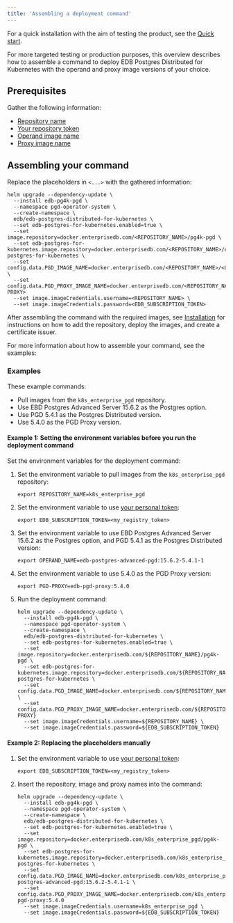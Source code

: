 ```yaml
---
title: 'Assembling a deployment command'
---
```


For a quick installation with the aim of testing the product, see the [Quick start](../quickstart/).

For more targeted testing or production purposes, this overview describes how to assemble a command to deploy 
EDB Postgres Distributed for Kubernetes with the operand and proxy image versions of your choice. 

## Prerequisites 

Gather the following information:

* [Repository name](private_registries/#which-repository-to-choose)
* [Your repository token](private_registries/#how-to-retrieve-the-token)
* [Operand image name](identify_image_name/#operand-image-name)
* [Proxy image name](identify_image_name/#proxy-image-name)

## Assembling your command

Replace the placeholders in `<...>` with the gathered information:

```
helm upgrade --dependency-update \
  --install edb-pg4k-pgd \ 
  --namespace pgd-operator-system \
  --create-namespace \
  edb/edb-postgres-distributed-for-kubernetes \
  --set edb-postgres-for-kubernetes.enabled=true \
  --set image.repository=docker.enterprisedb.com/<REPOSITORY_NAME>/pg4k-pgd \ 
  --set edb-postgres-for-kubernetes.image.repository=docker.enterprisedb.com/<REPOSITORY_NAME>/edb-postgres-for-kubernetes \
  --set config.data.PGD_IMAGE_NAME=docker.enterprisedb.com/<REPOSITORY_NAME>/<OPERAND_NAME> \
  --set config.data.PGD_PROXY_IMAGE_NAME=docker.enterprisedb.com/<REPOSITORY_NAME>/<PGD-PROXY>
  --set image.imageCredentials.username=<REPOSITORY_NAME> \
  --set image.imageCredentials.password=<EDB_SUBSCRIPTION_TOKEN>
```

After assembling the command with the required images, 
see [Installation](../installation_upgrade) for instructions on how to add the repository, 
deploy the images, and create a certificate issuer. 

For more information about how to assemble your command, see the examples: 

### Examples 

These example commands: 

* Pull images from the `k8s_enterprise_pgd` repository. 
* Use EBD Postgres Advanced Server 15.6.2 as the Postgres option. 
* Use PGD 5.4.1 as the Postgres Distributed version.
* Use 5.4.0 as the PGD Proxy version.

#### Example 1: Setting the environment variables before you run the deployment command

Set the environment variables for the deployment command: 

1.  Set the environment variable to pull images from the `k8s_enterprise_pgd` repository: 

    ```
    export REPOSITORY_NAME=k8s_enterprise_pgd
    ```

1.  Set the environment variable to use [your personal token](private_registries/#how-to-retrieve-the-token):

    ```
    export EDB_SUBSCRIPTION_TOKEN=<my_registry_token>
    ```

1.  Set the environment variable to use EBD Postgres Advanced Server 15.6.2 as the Postgres option, 
    and PGD 5.4.1 as the Postgres Distributed version: 

    ```
    export OPERAND_NAME=edb-postgres-advanced-pgd:15.6.2-5.4.1-1
    ```

1.  Set the environment variable to use 5.4.0 as the PGD Proxy version:

    ```
    export PGD-PROXY=edb-pgd-proxy:5.4.0
    ```

1.  Run the deployment command:

    ```
    helm upgrade --dependency-update \
      --install edb-pg4k-pgd \ 
      --namespace pgd-operator-system \
      --create-namespace \
      edb/edb-postgres-distributed-for-kubernetes \
      --set edb-postgres-for-kubernetes.enabled=true \
      --set image.repository=docker.enterprisedb.com/${REPOSITORY_NAME}/pg4k-pgd \ 
      --set edb-postgres-for-kubernetes.image.repository=docker.enterprisedb.com/${REPOSITORY_NAME}/edb-postgres-for-kubernetes \
      --set config.data.PGD_IMAGE_NAME=docker.enterprisedb.com/${REPOSITORY_NAME}/${OPERAND_NAME} \
      --set config.data.PGD_PROXY_IMAGE_NAME=docker.enterprisedb.com/${REPOSITORY_NAME}/${PGD-PROXY}
      --set image.imageCredentials.username=${REPOSITORY_NAME} \
      --set image.imageCredentials.password=${EDB_SUBSCRIPTION_TOKEN}
    ``` 

#### Example 2: Replacing the placeholders manually

1.  Set the environment variable to use [your personal token](private_registries/#how-to-retrieve-the-token):

    ```
    export EDB_SUBSCRIPTION_TOKEN=<my_registry_token>
    ```

1.  Insert the repository, image and proxy names into the command:

    ```
    helm upgrade --dependency-update \
      --install edb-pg4k-pgd \ 
      --namespace pgd-operator-system \
      --create-namespace \
      edb/edb-postgres-distributed-for-kubernetes \
      --set edb-postgres-for-kubernetes.enabled=true \
      --set image.repository=docker.enterprisedb.com/k8s_enterprise_pgd/pg4k-pgd \ 
      --set edb-postgres-for-kubernetes.image.repository=docker.enterprisedb.com/k8s_enterprise_pgd/edb-postgres-for-kubernetes \
      --set config.data.PGD_IMAGE_NAME=docker.enterprisedb.com/k8s_enterprise_pgd/edb-postgres-advanced-pgd:15.6.2-5.4.1-1 \
      --set config.data.PGD_PROXY_IMAGE_NAME=docker.enterprisedb.com/k8s_enterprise_pgd/edb-pgd-proxy:5.4.0
      --set image.imageCredentials.username=k8s_enterprise_pgd \
      --set image.imageCredentials.password=${EDB_SUBSCRIPTION_TOKEN}
    ``` 
